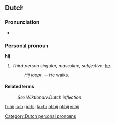 ==Dutch==
[[Category:Dutch personal pronouns]]
===Pronunciation===
* {{IPA|/heI/}}

===Personal pronoun===
'''hij'''

# ''Third-person singular, masculine, subjective:'' [[he]].
#: ''Hij loopt.'' &mdash; He walks.

====Related terms====
: ''See [[Wiktionary:Dutch inflection#Pronouns|Wiktionary:Dutch inflection]]''

[[fr:hij]]
[[io:hij]]
[[id:hij]]
[[ku:hij]]
[[nl:hij]]
[[pl:hij]]
[[vi:hij]]